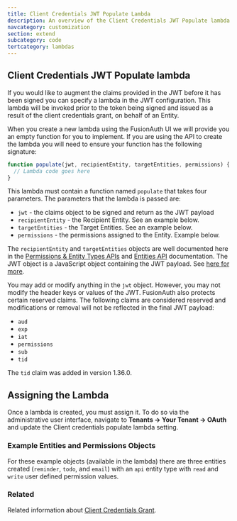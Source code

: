 ```yaml
---
title: Client Credentials JWT Populate Lambda
description: An overview of the Client Credentials JWT Populate lambda
navcategory: customization
section: extend
subcategory: code
tertcategory: lambdas
---
```


## Client Credentials JWT Populate lambda

If you would like to augment the claims provided in the JWT before it has been signed you can specify a lambda in the JWT configuration. This lambda will be invoked prior to the token being signed and issued as a result of the client credentials grant, on behalf of an Entity.

When you create a new lambda using the FusionAuth UI we will provide you an empty function for you to implement. If you are using the API to create the lambda you will need to ensure your function has the following signature:

```javascript
function populate(jwt, recipientEntity, targetEntities, permissions) {
  // Lambda code goes here
}
```

This lambda must contain a function named `populate` that takes four parameters. The parameters that the lambda is passed are:

* `jwt` - the claims object to be signed and return as the JWT payload
* `recipientEntity` - the Recipient Entity. See an example below.
* `targetEntities` - the Target Entities. See an example below.
* `permissions` - the permissions assigned to the Entity. Example below.

The `recipientEntity` and `targetEntities` objects are well documented here in the [Permissions & Entity Types APIs](/docs/apis/entities/entity-types) and [Entities API](/docs/apis/entities/entities) documentation. The JWT object is a JavaScript object containing the JWT payload. See [here for more](/docs/lifecycle/authenticate-users/oauth/tokens).

You may add or modify anything in the `jwt` object. However, you may not modify the header keys or values of the JWT. FusionAuth also protects certain reserved claims. The following claims are considered reserved and modifications or removal will not be reflected in the final JWT payload:

- `aud`
- `exp`
- `iat`
- `permissions`
- `sub`
- `tid`

The `tid` claim was added in version 1.36.0.

## Assigning the Lambda

Once a lambda is created, you must assign it. To do so via the administrative user interface, navigate to <strong>Tenants -> Your Tenant -> OAuth</strong> and update the <InlineField>Client credentials populate lambda</InlineField> setting. 

### Example Entities and Permissions Objects

For these example objects (available in the lambda) there are three entities created (`reminder`, `todo`, and `email`) with an `api` entity type with `read` and `write` user defined permission values.

<JSON title="Example JSON for recipientEntity object." src="lambdas/recipientEntity.json" />

<JSON title="Example JSON for targetEntities object." src="lambdas/targetEntities.json" />

<JSON title="Example JSON for permissions object." src="lambdas/entityPermissions.json" />

### Related

Related information about [Client Credentials Grant](/docs/lifecycle/authenticate-users/oauth/overview#example-client-credentials-grant).
